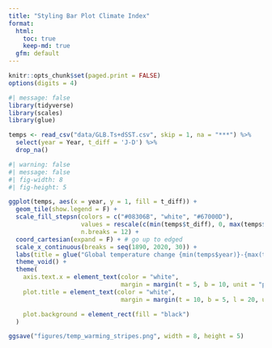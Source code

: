 ```yaml
---
title: "Styling Bar Plot Climate Index"
format: 
  html:
    toc: true
    keep-md: true
  gfm: default
---
```


```r
knitr::opts_chunk$set(paged.print = FALSE)
options(digits = 4)
```

```r
#| message: false
library(tidyverse)
library(scales)
library(glue)
```

```r
temps <- read_csv("data/GLB.Ts+dSST.csv", skip = 1, na = "***") %>% 
  select(year = Year, t_diff = 'J-D') %>% 
  drop_na()
```

```r
#| warning: false
#| message: false
#| fig-width: 8
#| fig-height: 5

ggplot(temps, aes(x = year, y = 1, fill = t_diff)) +
  geom_tile(show.legend = F) +
  scale_fill_stepsn(colors = c("#08306B", "white", "#67000D"),
                    values = rescale(c(min(temps$t_diff), 0, max(temps$t_diff))),
                    n.breaks = 12) +
  coord_cartesian(expand = F) + # go up to edged
  scale_x_continuous(breaks = seq(1890, 2020, 30)) +
  labs(title = glue("Global temperature change {min(temps$year)}-{max(temps$year)}")) +
  theme_void() +
  theme(
    axis.text.x = element_text(color = "white",
                               margin = margin(t = 5, b = 10, unit = "pt")),
    plot.title = element_text(color = "white",
                               margin = margin(t = 10, b = 5, l = 20, unit = "pt")),

    plot.background = element_rect(fill = "black")
  )
```

```r
ggsave("figures/temp_warming_stripes.png", width = 8, height = 5)
```

